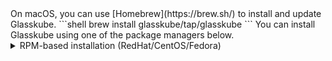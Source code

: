 
<Tabs groupId="operating-systems">
  <TabItem value="mac" label="macOS">
    On macOS, you can use [Homebrew](https://brew.sh/) to install and update Glasskube.
    ```shell
    brew install glasskube/tap/glasskube
    ```
  </TabItem>
  <TabItem value="linux" label="Linux">
    You can install Glasskube using one of the package managers below.
    <details>
      <summary>RPM-based installation (RedHat/CentOS/Fedora)</summary>

      <!---x-release-please-start-version-->
      ```
      dnf install https://github.com/glasskube/glasskube/releases/download/v0.0.0-alpha.7/glasskube_v0.0.1-alpha.7_amd64.rpm
      ```
      <!---x-release-please-end-->
    </details>

    <details>
      <summary>DEB-based installation (Ubuntu/Debian)</summary>

      <!---x-release-please-start-version-->
      ```
      curl -LO https://github.com/glasskube/glasskube/releases/download/v0.0.1-alpha.7/glasskube_v0.0.1-alpha.7_amd64.deb
      sudo dpkg -i glasskube.deb
      ```
      <!---x-release-please-end-->
    </details>

    <details>
      <summary>APK-based installation (Alpine)</summary>
      <!---x-release-please-start-version-->
      ```
      curl -LO https://github.com/glasskube/glasskube/releases/download/v0.0.1-alpha.7/glasskube_v0.0.1-alpha.7_amd64.apk
      apk add glasskube.apk
      ```
      <!---x-release-please-end-->
    </details>

    If you are using a distribution that does not use one of the package managers above, or require a 32-bit binary,
    check out additional download options attached to our [latest release](https://github.com/glasskube/glasskube/releases/latest).
  </TabItem>

  <TabItem value="win" label="Windows">
    <!---x-release-please-start-version-->
    Download the [windows archive](https://github.com/glasskube/glasskube/releases/download/v0.0.1-alpha.7/glasskube_v0.0.1-alpha.7_windows_x86_64.zip) from our
    latest [Release](https://github.com/glasskube/glasskube/releases/latest) and unpack it using Windows Explorer.
    <!---x-release-please-end-->
  </TabItem>
</Tabs>

<br/>

After installing Glasskube on your local machine, make sure to install the necessary components in your Kubernetes cluster by running `glasskube bootstrap`.
For more information, check out our [bootstrap guide](/docs/getting-started/bootstrap).
